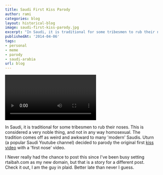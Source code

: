 ```yaml
---
title: Saudi First Kiss Parody
author: rami
categories: blog
layout: historical-blog
image: saudi-first-kiss-parody.jpg
excerpt: "In Saudi, it is traditional for some tribesmen to rub their noses. This is considered a very noble thing, and not in any way homosexual. The tradition comes off as weird and awkward to many 'modern' Saudis. Uturn (a popular Saudi Youtube channel) decided to parody the original first kiss video with a 'first nose' video."
publishedAt: '2014-04-06'
tags:
- personal
- meme
- parody
- saudi-arabia
url: blog
---
```



<video 
    category="blog"
    post="saudi-first-kiss-parody.mp4"
/>


In Saudi, it is traditional for some tribesmen to rub their noses. This is considered a very noble thing, and not in any way homosexual. The tradition comes off as weird and awkward to many 'modern' Saudis. Uturn (a popular Saudi Youtube channel) decided to parody the original first [kiss video](https://www.youtube.com/watch?v=IpbDHxCV29A) with a 'first nose' video.

I Never really had the chance to post this since I've been busy setting rtaibah.com as my new domain, but that is a story for a different post. Check it out, I am the guy in plaid. Better late than never I guess.
